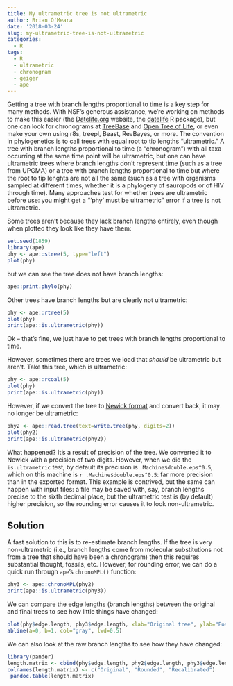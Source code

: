 ```yaml
---
title: My ultrametric tree is not ultrametric
author: Brian O'Meara
date: '2018-03-24'
slug: my-ultrametric-tree-is-not-ultrametric
categories:
  - R
tags:
  - R
  - ultrametric
  - chronogram
  - geiger
  - ape
---
```


Getting a tree with branch lengths proportional to time is a key step for many methods. With NSF's generous assistance, we're working on methods to make this easier (the [Datelife.org](http://datelife.org) website, the [datelife](https://github.com/phylotastic/datelife) R package), but one can look for chronograms at [TreeBase](http://treebase.org) and [Open Tree of Life](https://tree.opentreeoflife.org/), or even make your own using r8s, treepl, Beast, RevBayes, or more. The convention in phylogenetics is to call trees with equal root to tip lengths "ultrametric." A tree with branch lengths proportional to time (a "chronogram") with all taxa occurring at the same time point will be ultrametric, but one can have ultrametric trees where branch lengths don't represent time (such as a tree from UPGMA) or a tree with branch lengths proportional to time but where the root to tip lenghts are not all the same (such as a tree with organisms sampled at different times, whether it is a phylogeny of sauropods or of HIV through time). Many approaches test for whether trees are ultrametric before use: you might get a "'phy' must be ultrametric" error if a tree is not ultrametric.

Some trees aren't because they lack branch lengths entirely, even though when plotted they look like they have them:

```r
set.seed(1859)
library(ape)
phy <- ape::stree(5, type="left")
plot(phy)
```

but we can see the tree does not have branch lengths:

```r
ape::print.phylo(phy)
```

Other trees have branch lengths but are clearly not ultrametric:

```r
phy <- ape::rtree(5)
plot(phy)
print(ape::is.ultrametric(phy))
```

Ok -- that's fine, we just have to get trees with branch lengths proportional to time.

However, sometimes there are trees we load that *should* be ultrametric but aren't. Take this tree, which is ultrametric:

```r
phy <- ape::rcoal(5)
plot(phy)
print(ape::is.ultrametric(phy))
```

However, if we convert the tree to [Newick format](http://evolution.genetics.washington.edu/phylip/newicktree.html) and convert back, it may no longer be ultrametric:

```r
phy2 <- ape::read.tree(text=write.tree(phy, digits=2))
plot(phy2)
print(ape::is.ultrametric(phy2))
```

What happened? It's a result of precision of the tree. We converted it to Newick with a precision of two digits. However, when we did the `is.ultrametric` test, by default its precision is `.Machine$double.eps^0.5`, which on this machine is `r .Machine$double.eps^0.5`: far more precision than in the exported format. This example is contrived, but the same can happen with input files: a file may be saved with, say, branch lengths precise to the sixth decimal place, but the ultrametric test is (by default) higher precision, so the rounding error causes it to look non-ultrametric. 

## Solution

A fast solution to this is to re-estimate branch lengths. If the tree is very non-ultrametric (i.e., branch lengths come from molecular substitutions not from a tree that should have been a chronogram) then this requires substantial thought, fossils, etc. However, for rounding error, we can do a quick run through  `ape`'s `chronoMPL()` function:

```r
phy3 <- ape::chronoMPL(phy2)
print(ape::is.ultrametric(phy3))
```

We can compare the edge lengths (branch lengths) between the original and final trees to see how little things have changed:

```r
plot(phy$edge.length, phy3$edge.length, xlab="Original tree", ylab="Post-chronos tree", pch=20, bty="n")
abline(a=0, b=1, col="gray", lwd=0.5)
```

We can also look at the raw branch lengths to see how they have changed:
```r
library(pander)
length.matrix <- cbind(phy$edge.length, phy2$edge.length, phy3$edge.length)
colnames(length.matrix) <- c("Original", "Rounded", "Recalibrated")
 pandoc.table(length.matrix)
```



